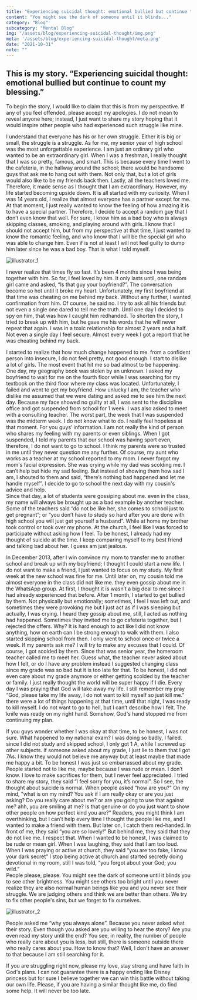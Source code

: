 ```yaml
---
title: "Experiencing suicidal thought: emotional bullied but continue to count my blessing"
content: "You might see the dark of someone until it blinds..."
category: "Blog"
subcategory: "Mental Blog"
img: "/assets/blog/experiencing-suicidal-thought/img.png"
meta: '/assets/blog/experiencing-suicidal-thought/meta.png'
date: "2021-10-31"
note: ""
---
```


## This is my story. “Experiencing suicidal thought: emotional bullied but continue to count my blessing.” 

To begin the story, I would like to claim that this is from my perspective. If any of you feel offended, please accept my apologies. I do not mean to reveal anyone here; instead, I just want to share my story hoping that it would inspire other people who had experienced such struggle like mine.  
 
I understand that everyone has his or her own struggle. Either it is big or small, the struggle is a struggle. As for me, my senior year of high school was the most unforgettable experience. I am just an ordinary girl who wanted to be an extraordinary girl. When I was a freshman, I really thought that I was so pretty, famous, and smart. This is because every time I went to the cafeteria, in the hallway around the school; there would be handsome guys that ask me to hang out with them. Not only that, but a lot of girls would also like to be my friends back then. Lastly, all the teachers loved me. Therefore, it made sense as I thought that I am extraordinary. However, my life started becoming upside down. It is all started with my curiosity. When I was 14 years old, I realize that almost everyone has a partner except for me. At that moment, I just really wanted to know the feeling of how amazing it is to have a special partner. Therefore, I decide to accept a random guy that I don’t even know that well. For sure, I know him as a bad boy who is always skipping classes, smoking, and playing around with girls. I know that I should not accept him, but from my perspective at that time, I just wanted to know the romantic feeling, and who know that I will be the special girl who was able to change him. Even if is not at least I will not feel guilty to dump him later since he was a bad boy. That is what I told myself.  
 
![illustrator_1](/assets/blog/experiencing-suicidal-thought/1.png "Azla Pic #1")

I never realize that times fly so fast. It’s been 4 months since I was being together with him. So far, I feel loved by him. It only lasts until, one random girl came and asked, “Is that guy your boyfriend?”. The conversation become so hot until it broke my heart. Unfortunately, my first boyfriend at that time was cheating on me behind my back. Without any further, I wanted confirmation from him. Of course, he said no. I try to ask all his friends but not even a single one dared to tell me the truth. Until one day I decided to spy on him, that was how I caught him redhanded. To shorten the story, I tried to break up with him, but he gave me his words that he will never repeat that again. I was in a toxic relationship for almost 2 years and a half. Not even a single day I feel secure. Almost every week I got a report that he was cheating behind my back.  

I started to realize that how much change happened to me. from a confident person into insecure, I do not feel pretty, not good enough. I start to dislike a lot of girls. The most event that hit me so bad almost to be happening. One day, my geography book was stolen by an unknown. I asked my boyfriend to wait for me on the fourth floor while I was searching for my textbook on the third floor where my class was located. Unfortunately, I failed and went to get my boyfriend. How unlucky I am, the teacher who dislike me assumed that we were dating and asked me to see him the next day. Because my face showed no guilty at all, I was sent to the discipline office and got suspended from school for 1 week. I was also asked to meet with a consulting teacher. The worst part, the week that I was suspended was the midterm week. I do not know what to do. I really feel hopeless at that moment. For you guys’ information. I am not really the kind of person who shares my feeling with my parents or even siblings. When I got suspended, I told my parents that our school was having sport even, therefore, I do not want to go to school. I think my parents were so trusted in me until they never question me any further. Of course, my aunt who works as a teacher at my school reported to my mom. I never forgot my mom's facial expression. She was crying while my dad was scolding me. I can’t help but hide my sad feeling. But instead of showing them how sad I am, I shouted to them and said, “there’s nothing bad happened and let me handle myself”. I decide to go to school the next day with my cousin's advice and help.  
Since that day, a lot of students were gossiping about me. even in the class, my name will always be brought up as a bad example by another teacher. Some of the teachers said “do not be like her, she comes to school just to get pregnant”; or “you don’t have to study so hard after you are done with high school you will just get yourself a husband”. While at home my brother took control or took over my phone. At the church, I feel like I was forced to participate without asking how I feel. To be honest, I already had my thought of suicide at the time. I keep comparing myself to my best friend and talking bad about her. I guess am just jealous.   
 
In December 2013, after I win convince my mom to transfer me to another school and break up with my boyfriend; I thought I could start a new life. I do not want to make a friend, I just wanted to focus on my study. My first week at the new school was fine for me. Until later on, my cousin told me almost everyone in the class did not like me. they even gossip about me in the WhatsApp group. At first, I thought it is wasn’t a big deal to me since I had already experienced that before. After 1 month, I started to get bullied by them. Not physically but emotionally; sometimes, I feel I was left out, and sometimes they were provoking me but I just act as if I was sleeping but actually, I was crying. I heard they gossip about me, still, I acted as nothing had happened. Sometimes they invited me to go cafeteria together, but I rejected the offers. Why? It is hard enough to act like I did not know anything, how on earth can I be strong enough to walk with them. I also started skipping school from then. I only went to school once or twice a week. If my parents ask me? I will try to make any excuses that I could. Of course, I got scolded by them. Since that was senior year, the homeroom teacher called me to meet her. Guess what, the teacher never asked about how I felt, or do I have any problem instead I suggested changing class since my grade was so bad but it is too late for that. To be honest, I did not even care about my grade anymore or either getting scolded by the teacher or family. I just really thought the world will be super happy if I die. Every day I was praying that God will take away my life. I still remember my pray “God, please take my life away, I do not want to kill myself so just kill me.” there were a lot of things happening at that time, until that night, I was ready to kill myself. I do not want to go to hell, but I can’t describe how I felt. The knife was ready on my right hand. Somehow, God's hand stopped me from continuing my plan.  
 
If you guys wonder whether I was okay at that time, to be honest, I was not sure. What happened to my national exam? I was doing so badly, I failed. since I did not study and skipped school, I only got 1 A, while I screwed up other subjects. if someone asked about my grade, I just lie to them that I got 7As. I know they would not believe me anyway but at least maybe that made me happy a bit. To be honest I was just so embarrassed about my grade. People started not to like me, maybe because I was rude or mean. I don’t know. I love to make sacrifices for them, but I never feel appreciated. I tried to share my story, they said “I feel sorry for you, it’s normal”. So I see, the thought about suicide is normal. When people asked “how are you?" On my mind, "what is on my mind? You ask if I am really okay or are you just asking? Do you really care about me? or are you going to use that against me? ahh, you are smiling at me? Is that genuine or do you just want to show other people on how perfect kind you are?” Readers, you might think I am overthinking, but I can’t help every time I thought the people like me, and I wanted to make a friend with them. But later on, I catch them red-handed. In front of me, they said “you are so lovely!" But behind me, they said that they do not like me. I respect that. When I wanted to be honest, I was claimed to be rude or mean girl. When I was laughing, they said that I am too loud. When I was praying or active at church, they said “you are too fake, I know your dark secret” I stop being active at church and started secretly doing devotional in my room, still I was told, “you forgot about your God; you wild.”  
People please, please. You might see the dark of someone until it blinds you to see other brightness. You might see others too bright until you never realize they are also normal human beings like you and you never see their struggle. We are judging others and think we are better than others. We try to fix other people's sins, but we forget to fix ourselves.  
 
![illustrator_2](/assets/blog/experiencing-suicidal-thought/2.png "Azla Pic #2")

People asked me “why you always alone”. Because you never asked what their story. Even though you asked are you willing to hear the story? Are you even read my story until the end? You see, in reality, the number of people who really care about you is less, but still, there is someone outside there who really cares about you. How to know that? Well, I don't have an answer to that because I am still searching for it.  

If you are struggling right now, please my love, stay strong and have faith in God's plans. I can not guarantee there is a happy ending like Disney princess but for sure I believe together we can win this battle without taking our own life. Please, if you are having a similar thought like me, do find some help. It will never be too late.  
